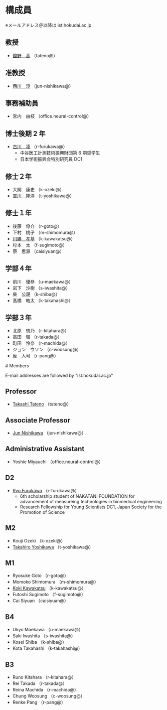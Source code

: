 <Ja>

# 構成員

※メールアドレス＠以降は ist.hokudai.ac.jp

## 教授

- [舘野　高](https://tt-lab.ist.hokudai.ac.jp/home/members/tateno) （tateno@）

## 准教授

- [西川　淳](https://tt-lab.ist.hokudai.ac.jp/home/members/nishikawa) （jun-nishikawa@）

## 事務補助員

- 宮内　由枝 （office.neural-control@）

## 博士後期 2 年

- [古川　凌](https://furukawa-homepage.web.app/index-j.html) （r-furukawa@）
  - 中谷医工計測技術振興財団第 6 期奨学生
  - 日本学術振興会特別研究員 DC1

## 修士２年

- 大関　康史 （k-ozeki@）
- [吉川　隆洋](https://shijimi.dev/) （t-yoshikawa@）

## 修士１年

- 後藤　僚介 （r-goto@）
- 下村　桃子 （m-shimomura@）
- [川勝　孝基](https://koki-kawakatsu.web.app/) （k-kawakatsu@）
- 杉本　太 （f-sugimoto@）
- 蔡　思源 （caisiyuan@）

## 学部４年

- 前川　優恭 （u-maekawa@）
- 岩下　沙樹 （s-iwashita@）
- 柴　公晟 （k-shiba@）
- 髙橋　皓太 （k-takahashi@）

## 学部３年

- 北原　琉乃 （r-kitahara@）
- 高田　嶺 （r-takada@）
- 町田　怜奈 （r-machida@）
- ジョン　ウソン （c-woosung@）
- 龐　人可 （r-pang@）

</Ja>

<En>
# Members

E-mail addresses are followed by "ist.hokudai.ac.jp"

## Professor

- [Takashi Tateno](https://tt-lab.ist.hokudai.ac.jp/home/members/tateno) （tateno@）

## Associate Professor

- [Jun Nishikawa](https://tt-lab.ist.hokudai.ac.jp/home/members/nishikawa) （jun-nishikawa@）

## Administrative Assistant

- Yoshie Miyauchi （office.neural-control@）

## D2

- [Ryo Furukawa](https://furukawa-homepage.web.app/index.html) （r-furukawa@）
  - 6th scholarship student of NAKATANI FOUNDATION for advancement of measureing technologies in biomedical engineering
  - Research Fellowship for Young Scientists DC1, Japan Society for the Promotion of Science

## M2

- Kouji Ozeki （k-ozeki@）
- [Takahiro Yoshikawa](https://shijimi.dev/) （t-yoshikawa@）

## M1

- Ryosuke Goto （r-goto@）
- Momoko Shimomura （m-shimomura@）
- [Koki Kawakatsu](https://koki-kawakatsu.web.app/) （k-kawakatsu@）
- Futoshi Sugimoto （f-sugimoto@）
- Cai Siyuan （caisiyuan@）

## B4

- Ukyo Maekawa （u-maekawa@）
- Saki Iwashita （s-iwashita@）
- Kosei Shiba （k-shiba@）
- Kota Takahashi （k-takahashi@）

## B3

- Runo Kitahara （r-kitahara@）
- Rei Takada （r-takada@）
- Reina Machida （r-machida@）
- Chung Woosung （c-woosung@）
- Renke Pang （r-pang@）

</En>
